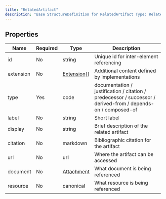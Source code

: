 ```yaml
---
title: "RelatedArtifact"
description: "Base StructureDefinition for RelatedArtifact Type: Related artifacts such as additional documentation, justification, or bibliographic references."
---
```


## Properties

| Name      | Required | Type                                                  | Description                                                                                                  |
| --------- | -------- | ----------------------------------------------------- | ------------------------------------------------------------------------------------------------------------ |
| id        | No       | string                                                | Unique id for inter-element referencing                                                                      |
| extension | No       | [Extension](/medical-api/fhir/data-types/extension)[] | Additional content defined by implementations                                                                |
| type      | Yes      | code                                                  | documentation / justification / citation / predecessor / successor / derived-from / depends-on / composed-of |
| label     | No       | string                                                | Short label                                                                                                  |
| display   | No       | string                                                | Brief description of the related artifact                                                                    |
| citation  | No       | markdown                                              | Bibliographic citation for the artifact                                                                      |
| url       | No       | url                                                   | Where the artifact can be accessed                                                                           |
| document  | No       | [Attachment](/medical-api/fhir/data-types/attachment) | What document is being referenced                                                                            |
| resource  | No       | canonical                                             | What resource is being referenced                                                                            |
